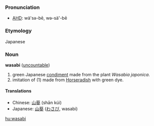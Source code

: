 ===Pronunciation===
*[[w:AHD|AHD]]: wä'sə-bē, wə-sä'-bē

===Etymology===
Japanese

===Noun===
'''wasabi''' ([[uncountable]])

#green Japanese [[condiment]] made from the plant ''Wasabia japonica''.
#imitation of (1) made from [[Horseradish]] with green dye.

====Translations====
*Chinese: [[山葵]] (shān kúi)
*Japanese: [[山葵]] ([[わさび]], wasabi)

[[hu:wasabi]]